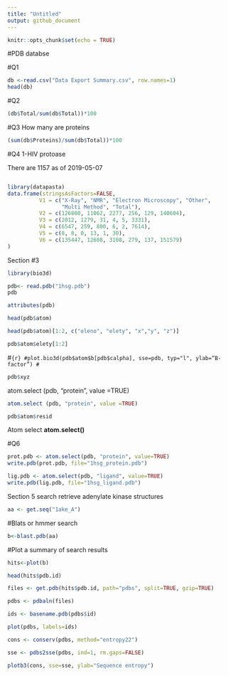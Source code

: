 ```yaml
---
title: "Untitled"
output: github_document
---
```


```r
knitr::opts_chunk$set(echo = TRUE)
```

#PDB databse 

#Q1
```r
db <-read.csv("Data Export Summary.csv", row.names=1)
head(db)
```

#Q2


```r
(db$Total/sum(db$Total))*100
```

#Q3 How many are proteins

```r
(sum(db$Proteins)/sum(db$Total))*100
```

#Q4 1-HIV protoase

There are 1157 as of 2019-05-07


```r

```

```r
library(datapasta)
data.frame(stringsAsFactors=FALSE,
          V1 = c("X-Ray", "NMR", "Electron Microscopy", "Other",
                 "Multi Method", "Total"),
          V2 = c(126880, 11062, 2277, 256, 129, 140604),
          V3 = c(2012, 1279, 31, 4, 5, 3331),
          V4 = c(6547, 259, 800, 6, 2, 7614),
          V5 = c(8, 8, 0, 13, 1, 30),
          V6 = c(135447, 12608, 3108, 279, 137, 151579)
)

```
 
 
 Section #3
 

```r
library(bio3d)

pdb<- read.pdb("1hsg.pdb")
pdb
```


```r
attributes(pdb)
```



```r
head(pdb$atom)
```


```r
head(pdb$atom)[1:2, c("eleno", "elety", "x","y", "z")]
```


```r
pdb$atom$elety[1:2]
```


#```{r}
#plot.bio3d(pdb$atom$b[pdb$calpha], sse=pdb, typ="l", ylab=“B-factor”)
#```

```r
pdb$xyz
```
atom.select (pdb, "protein", value =TRUE)


```r
atom.select (pdb, "protein", value =TRUE)
```


```r
pdb$atom$resid
```

Atom select  **atom.select()** 

#Q6
```r
prot.pdb <- atom.select(pdb, "protein", value=TRUE)
write.pdb(prot.pdb, file="1hsg_protein.pdb")
```

```r
lig.pdb <- atom.select(pdb, "ligand", value=TRUE)
write.pdb(lig.pdb, file="1hsg_ligand.pdb")
```

Section 5 search retrieve adenylate kinase structures 
```r
aa <- get.seq("1ake_A")
```


#Blats or hmmer search

```r
b<-blast.pdb(aa)
```

#Plot a summary of search results


```r
hits<-plot(b)
```
```r
head(hits$pdb.id)
```


```r
files <- get.pdb(hits$pdb.id, path="pdbs", split=TRUE, gzip=TRUE)
```

```r
pdbs <- pdbaln(files)
```

```r
ids <- basename.pdb(pdbs$id)
```

```r
plot(pdbs, labels=ids)
```

```r
cons <- conserv(pdbs, method="entropy22")
```


```r
sse <- pdbs2sse(pdbs, ind=1, rm.gaps=FALSE)
```
```r
plotb3(cons, sse=sse, ylab="Sequence entropy")
```

